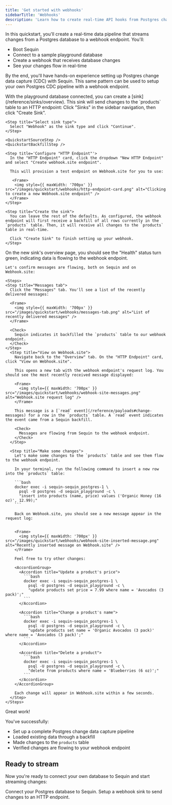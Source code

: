 ```yaml
---
title: 'Get started with webhooks'
sidebarTitle: 'Webhooks'
description: 'Learn how to create real-time API hooks from Postgres changes in minutes. Use Sequin to trigger automated workflows, build audit logs, and more.'
---
```



In this quickstart, you'll create a real-time data pipeline that streams changes from a Postgres database to a webhook endpoint. You'll:

- Boot Sequin
- Connect to a sample playground database
- Create a webhook that receives database changes
- See your changes flow in real-time

By the end, you'll have hands-on experience setting up Postgres change data capture (CDC) with Sequin. This same pattern can be used to setup your own Postgres CDC pipeline with a webhook endpoint.

<Steps titleSize="h2">
 <QuickstartInitialSteps />
 <Step title="Create a Webhook Sink" icon="plug">
  With the playground database connected, you can create a [sink](/reference/sinks/overview). This sink will send changes to the `products` table to an HTTP endpoint:

  <Steps>
    <Step title="Navigate to Sinks">
      Click "Sinks" in the sidebar navigation, then click "Create Sink".
    </Step>

    <Step title="Select sink type">
      Select "Webhook" as the sink type and click "Continue".
    </Step>

    <QuickstartSourceStep />
    <QuickstartBackfillStep />

    <Step title='Configure "HTTP Endpoint"'>
      In the "HTTP Endpoint" card, click the dropdown "New HTTP Endpoint" and select "Create webhook.site endpoint".

      This will provision a test endpoint on Webhook.site for you to use:

       <Frame>
        <img style={{ maxWidth: '700px' }} src="/images/quickstart/webhooks/http-endpoint-card.png" alt="Clicking to create a new Webhook.site endpoint" />
      </Frame>
    </Step>

    <Step title="Create the sink">
      You can leave the rest of the defaults. As configured, the webhook endpoint will first receive a backfill of all rows currently in the `products` table. Then, it will receive all changes to the `products` table in real-time.

      Click "Create Sink" to finish setting up your webhook.
    </Step>
  </Steps>
 </Step>

  <Step title="See changes flow to the webhook endpoint" icon="waveform-lines">
    On the new sink's overview page, you should see the "Health" status turn green, indicating data is flowing to the webhook endpoint.

    Let's confirm messages are flowing, both on Sequin and on Webhook.site:

    <Steps>
    <Step title="Messages tab">
      Click the "Messages" tab. You'll see a list of the recently delivered messages:

      <Frame>
        <img style={{ maxWidth: '700px' }} src="/images/quickstart/webhooks/messages-tab.png" alt="List of recently delivered messages" />
      </Frame>

      <Check>
        Sequin indicates it backfilled the `products` table to our webhook endpoint.
      </Check>
    </Step>
      <Step title="View on Webhook.site">
        Navigate back to the "Overview" tab. On the "HTTP Endpoint" card, click "View on Webhook.site".

        This opens a new tab with the webhook endpoint's request log. You should see the most recently received message displayed:

        <Frame>
          <img style={{ maxWidth: '700px' }} src="/images/quickstart/webhooks/webhook-site-messages.png" alt="Webhook.site request log" />
        </Frame>

        This message is a [`read` event](/reference/payloads#change-messages) for a row in the `products` table. A `read` event indicates the event came from a Sequin backfill.

        <Check>
          Messages are flowing from Sequin to the webhook endpoint.
        </Check>
      </Step>

      <Step title="Make some changes">
        Let's make some changes to the `products` table and see them flow to the webhook endpoint.

        In your terminal, run the following command to insert a new row into the `products` table:

        ```bash
        docker exec -i sequin-sequin_postgres-1 \
          psql -U postgres -d sequin_playground -c \
          "insert into products (name, price) values ('Organic Honey (16 oz)', 12.99);"
        ```

        Back on Webhook.site, you should see a new message appear in the request log:


        <Frame>
          <img style={{ maxWidth: '700px' }} src="/images/quickstart/webhooks/webhook-site-inserted-message.png" alt="Recently inserted message on Webhook.site" />
        </Frame>

        Feel free to try other changes:

        <AccordionGroup>
          <Accordion title="Update a product's price">
            ```bash
            docker exec -i sequin-sequin_postgres-1 \
              psql -U postgres -d sequin_playground -c \
              "update products set price = 7.99 where name = 'Avocados (3 pack)';"
            ```
          </Accordion>

          <Accordion title="Change a product's name">
            ```bash
            docker exec -i sequin-sequin_postgres-1 \
              psql -U postgres -d sequin_playground -c \
              "update products set name = 'Organic Avocados (3 pack)' where name = 'Avocados (3 pack)';"
            ```
          </Accordion>

          <Accordion title="Delete a product">
            ```bash
            docker exec -i sequin-sequin_postgres-1 \
              psql -U postgres -d sequin_playground -c \
              "delete from products where name = 'Blueberries (6 oz)';"
            ```
          </Accordion>
        </AccordionGroup>

        Each change will appear in Webhook.site within a few seconds.
      </Step>
    </Steps>
  </Step>
</Steps>

<Check>
  Great work!
</Check>

You've successfully:

- Set up a complete Postgres change data capture pipeline
- Loaded existing data through a backfill
- Made changes to the `products` table
- Verified changes are flowing to your webhook endpoint

## Ready to stream

Now you're ready to connect your own database to Sequin and start streaming changes:

<CardGroup cols={2}>
  <Card title="Guide: Connect Postgres" icon="elephant" href="/connect-postgres">
    Connect your Postgres database to Sequin.
  </Card>
  <Card title="Guide: Setting up a webhook sink" icon="webhook" href="/how-to/stream-postgres-to-a-webhook-endpoint">
    Setup a webhook sink to send changes to an HTTP endpoint.
  </Card>
</CardGroup>